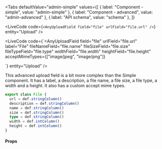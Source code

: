 
<Tabs
  defaultValue="admin-simple"
  values={[
    { label: "Component - simple", value: "admin-simple" },
    { label: "Component - advanced", value: "admin-advanced" },
    { label: "API schema", value: "schema" },
  ]}
>
  <TabItem value="admin-simple">

<LiveCode code={`<AnyUploadField field="file" urlField="file.url" />`} entity="Upload" />

  </TabItem>

  <TabItem value="admin-advanced">

<LiveCode
	code={`<AnyUploadField
  field="file"
  urlField="file.url"
  label="File"
  fileNameField="file.name"
  fileSizeField="file.size"
  fileTypeField="file.type"
  widthField="file.width"
  heightField="file.height"
  acceptMimeTypes={["image/jpeg", "image/png"]}
>
  <TextField field="file.description" label="Description" />
</AnyUploadField>`}
	entity="Upload"
/>

This advanced upload field is a bit more complex than the Simple component. It has a label, a description, a file name, a file size, a file type, a width and a height. It also has a custom accept mime types.

  </TabItem>

  <TabItem value="schema">

```ts
export class File {
  url = def.stringColumn()
  description = def.stringColumn()
  name = def.stringColumn()
  size = def.stringColumn()
  type = def.stringColumn()
  width = def.intColumn()
  height = def.intColumn()
}
```

  </TabItem>
</Tabs>

#### Props

<PropsTable>
	<SharedProps.urlField required />
	<SharedProps.label required />
	<SharedProps.description />
	<SharedProps.fileNameField />
	<SharedProps.fileSizeField />
	<SharedProps.fileTypeField />
	<SharedProps.enableAddingNew />
	<SharedProps.acceptFile />
	<SharedProps.acceptMimeTypes />
</PropsTable>
